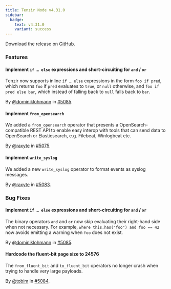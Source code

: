 ```yaml
---
title: Tenzir Node v4.31.0
sidebar:
  badge:
    text: v4.31.0
    variant: success
---
```


Download the release on [GitHub](https://github.com/tenzir/tenzir/releases/tag/v4.31.0).

### Features

#### Implement `if … else` expressions and short-circuiting for `and` / `or`

Tenzir now supports inline `if … else` expressions in the form `foo if pred`,
which returns `foo` if `pred` evaluates to `true`, or `null` otherwise, and `foo
if pred else bar`, which instead of falling back to `null` falls back to `bar`.

By [@dominiklohmann](https://github.com/dominiklohmann) in [#5085](https://github.com/tenzir/tenzir/pull/5085).

#### Implement `from_opensearch`

We added a `from_opensearch` operator that presents a OpenSearch-compatible REST
API to enable easy interop with tools that can send data to OpenSearch or
Elasticsearch, e.g. Filebeat, Winlogbeat etc.

By [@raxyte](https://github.com/raxyte) in [#5075](https://github.com/tenzir/tenzir/pull/5075).

#### Implement `write_syslog`

We added a new `write_syslog` operator to format events as syslog messages.

By [@raxyte](https://github.com/raxyte) in [#5083](https://github.com/tenzir/tenzir/pull/5083).

### Bug Fixes

#### Implement `if … else` expressions and short-circuiting for `and` / `or`

The binary operators `and` and `or` now skip evaluating their right-hand side
when not necessary. For example, `where this.has("foo") and foo == 42` now
avoids emitting a warning when `foo` does not exist.

By [@dominiklohmann](https://github.com/dominiklohmann) in [#5085](https://github.com/tenzir/tenzir/pull/5085).

#### Hardcode the fluent-bit page size to 24576

The `from_fluent_bit` and `to_fluent_bit` operators no longer crash when trying
to handle very large payloads.

By [@tobim](https://github.com/tobim) in [#5084](https://github.com/tenzir/tenzir/pull/5084).
